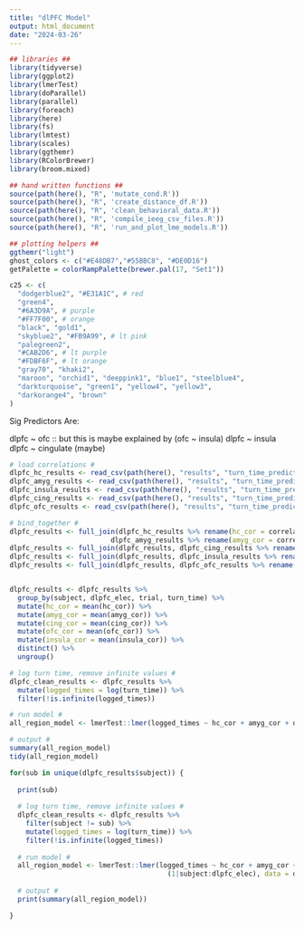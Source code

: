 ```yaml
---
title: "dlPFC Model"
output: html_document
date: "2024-03-26"
---
```



```r
## libraries ##
library(tidyverse)
library(ggplot2)
library(lmerTest)
library(doParallel)
library(parallel)
library(foreach)
library(here)
library(fs)
library(lmtest)
library(scales)
library(ggthemr)
library(RColorBrewer)
library(broom.mixed)

## hand written functions ##
source(path(here(), "R", 'mutate_cond.R'))
source(path(here(), "R", 'create_distance_df.R'))
source(path(here(), "R", 'clean_behavioral_data.R'))
source(path(here(), "R", 'compile_ieeg_csv_files.R'))
source(path(here(), "R", 'run_and_plot_lme_models.R'))

## plotting helpers ##
ggthemr("light")
ghost_colors <- c("#E48DB7","#55BBC8", "#DE0D16")
getPalette = colorRampPalette(brewer.pal(17, "Set1"))

c25 <- c(
  "dodgerblue2", "#E31A1C", # red
  "green4",
  "#6A3D9A", # purple
  "#FF7F00", # orange
  "black", "gold1",
  "skyblue2", "#FB9A99", # lt pink
  "palegreen2",
  "#CAB2D6", # lt purple
  "#FDBF6F", # lt orange
  "gray70", "khaki2",
  "maroon", "orchid1", "deeppink1", "blue1", "steelblue4",
  "darkturquoise", "green1", "yellow4", "yellow3",
  "darkorange4", "brown"
)

```


Sig Predictors Are:

dlpfc ~ ofc  :: but this is maybe explained by (ofc ~ insula)
dlpfc ~ insula
dlpfc ~ cingulate (maybe)



```r

# load correlations #
dlpfc_hc_results <- read_csv(path(here(), "results", "turn_time_prediction", "dlpfc_hc_theta_turn_time_correlations.csv"))
dlpfc_amyg_results <- read_csv(path(here(), "results", "turn_time_prediction", "dlpfc_amyg_theta_turn_time_correlations.csv"))
dlpfc_insula_results <- read_csv(path(here(), "results", "turn_time_prediction", "insula_dlpfc_theta_turn_time_correlations.csv"))
dlpfc_cing_results <- read_csv(path(here(), "results", "turn_time_prediction", "dlpfc_cing_theta_turn_time_correlations.csv"))
dlpfc_ofc_results <- read_csv(path(here(), "results", "turn_time_prediction", "dlpfc_ofc_theta_turn_time_correlations.csv"))

# bind_together #
dlpfc_results <- full_join(dlpfc_hc_results %>% rename(hc_cor = correlation) %>% select(-pair_id, -hc_elec),
                         dlpfc_amyg_results %>% rename(amyg_cor = correlation) %>% select(-pair_id, -amyg_elec))
dlpfc_results <- full_join(dlpfc_results, dlpfc_cing_results %>% rename(cing_cor = correlation) %>% select(-pair_id, -cing_elec))
dlpfc_results <- full_join(dlpfc_results, dlpfc_insula_results %>% rename(insula_cor = correlation) %>% select(-pair_id, -insula_elec))
dlpfc_results <- full_join(dlpfc_results, dlpfc_ofc_results %>% rename(ofc_cor = correlation) %>% select(-pair_id, -ofc_elec))


dlpfc_results <- dlpfc_results %>%
  group_by(subject, dlpfc_elec, trial, turn_time) %>%
  mutate(hc_cor = mean(hc_cor)) %>%
  mutate(amyg_cor = mean(amyg_cor)) %>%
  mutate(cing_cor = mean(cing_cor)) %>%
  mutate(ofc_cor = mean(ofc_cor)) %>%
  mutate(insula_cor = mean(insula_cor)) %>%
  distinct() %>%
  ungroup()

```


```r

# log turn time, remove infinite values #
dlpfc_clean_results <- dlpfc_results %>% 
  mutate(logged_times = log(turn_time)) %>%
  filter(!is.infinite(logged_times))  

# run model #
all_region_model <- lmerTest::lmer(logged_times ~ hc_cor + amyg_cor + ofc_cor + cing_cor + insula_cor +  (1|subject:dlpfc_elec), data = dlpfc_clean_results)

# output #
summary(all_region_model)
tidy(all_region_model)


```

```r

for(sub in unique(dlpfc_results$subject)) {
  
  print(sub)
  
  # log turn time, remove infinite values #
  dlpfc_clean_results <- dlpfc_results %>% 
    filter(subject != sub) %>%
    mutate(logged_times = log(turn_time)) %>%
    filter(!is.infinite(logged_times))  
  
  # run model #
  all_region_model <- lmerTest::lmer(logged_times ~ hc_cor + amyg_cor + ofc_cor +  cing_cor +  insula_cor + 
                                       (1|subject:dlpfc_elec), data = dlpfc_clean_results)
  
  # output #
  print(summary(all_region_model))

}

```